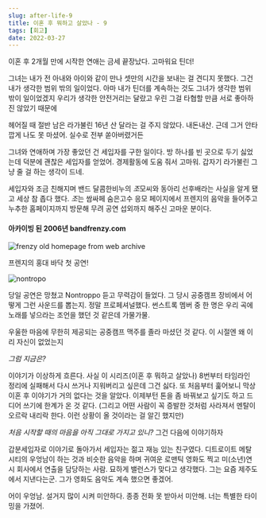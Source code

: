 ```yaml
---
slug: after-life-9
title: 이혼 후 뭐하고 살았나 - 9
tags: [회고]
date: 2022-03-27
---
```


이혼 후 2개월 만에 시작한 연애는 금세 끝장났다. 고마워요 틴더!

그녀는 내가 전 아내와 아이와 같이 만나 셋만의 시간을 보내는 걸 견디지 못했다.
그건 내가 생각한 범위 밖의 일이었다.
아마 내가 틴더를 계속하는 것도 그녀가 생각한 범위 밖이 일이었겠지
우리가 생각한 안전거리는 달랐고 우린 그걸 타협할 만큼 서로 좋아하진 않았기 때문에

헤어질 때 절반 남은 라가불린 16년 산 달라는 걸 주지 않았다. 내돈내산.
근데 그거 안타깝게 나도 못 마셨어. 실수로 전부 쏟아버렸거든

그녀와 연애하며 가장 좋았던 건 세입자를 구한 일이다.
방 하나를 빈 곳으로 두기 싫었는데 덕분에 괜찮은 세입자를 얻었어. 경제활동에 도움 줘서 고마워. 갑자기 라가불린 그냥 줄 걸 하는 생각이 드네.

세입자와 조금 친해지며 밴드 달콤한비누의 *조*모씨와 동아리 선후배라는 사실을 알게 됐고 세상 참 좁다 했다.
*조*는 쌈싸페 숨은고수 응모 페이지에서 프렌지의 음악을 들어주고 누추한 홈페이지까지 방문해 무려 공연 섭외까지 해주신 고마운 분이다.

#### 아카이빙 된 2006년 bandfrenzy.com

<img src="/old_frenzy.png" alt="frenzy old homepage from web archive" />

프렌지의 홍대 바닥 첫 공연!

<img src="/060715_LongSeasonPreview.jpeg" alt="nontropo" />

당일 공연은 망쳤고 Nontroppo 듣고 무력감이 들었다. 그 당시 공중캠프 장비에서 어떻게 그런 사운드를 뽑는지. 정말 프로페셔널했다.
썬스트록 멤버 중 한 명은 우리 곡에 노래를 넣으라는 조언을 했던 것 같은데 가물가물.

우울한 마음에 무한히 제공되는 공중캠프 맥주를 졸라 마셨던 것 같다.
이 시절엔 왜 이리 자신이 없었는지

_그럼 지금은?_

이야기가 이상하게 흐른다. 사실 이 시리즈(이혼 후 뭐하고 살았나) 8번부터 타임라인 정리에 실패해서 다시 쓰거나 지워버리고 싶은데 그건 싫다.
또 처음부터 훑어보니 막상 이혼 후 이야기가 거의 없다는 것을 알았다. 이제부턴 톤을 좀 바꿔보고 싶기도 하고 드디어 쓰기에 한계가 온 것 같다.
(그리고 어떤 사람이 꼭 증발한 것처럼 사라져서 멘탈이 오르락 내리락 한다. 이런 상황이 올 것이라는 걸 알긴 했지만)

_처음 시작할 때의 마음을 아직 그대로 가지고 있니?_
그건 다음에 이야기하자

갑분세입자로 이야기로 돌아가서
세입자는 젊고 재능 있는 친구였다. 디트로이트 메탈 시티의 우엉남이 하는 것과 비슷한 음악을 하며 귀여운 로맨틱 영화도 찍고 미(소년)연시 회사에서 연출을 담당하는 사람.
묘하게 밸런스가 맞다고 생각했다.
그는 요즘 제주도에서 지낸다는군. 그가 영화도 음악도 계속 했으면 좋겠어.

어이 우엉남. 설거지 많이 시켜 미안하다.
종종 전화 못 받아서 미안해. 너는 특별한 타이밍을 가졌어.
